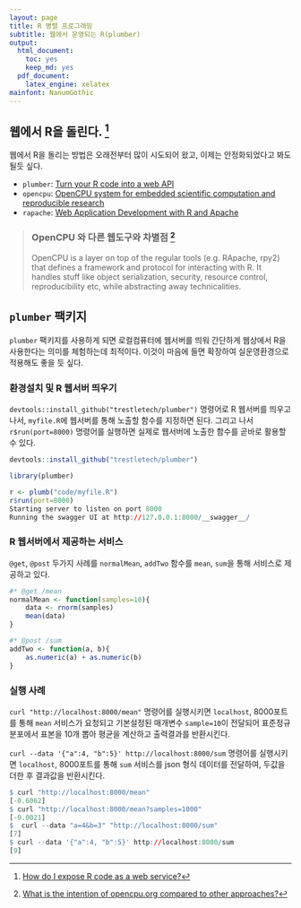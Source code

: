 ```yaml
---
layout: page
title: R 병렬 프로그래밍
subtitle: 웹에서 운영되는 R(plumber)
output:
  html_document: 
    toc: yes
    keep_md: yes
  pdf_document:
    latex_engine: xelatex
mainfont: NanumGothic
---
```




## 웹에서 R을 돌린다. [^r-as-a-webservice]

[^r-as-a-webservice]: [How do I expose R code as a web service?](https://www.quora.com/How-do-I-expose-R-code-as-a-web-service)

웹에서 R을 돌리는 방법은 오래전부터 많이 시도되어 왔고, 이제는 안정화되었다고 봐도 될듯 싶다.

- `plumber`: [Turn your R code into a web API](https://github.com/trestletech/plumber)
- `opencpu`: [OpenCPU system for embedded scientific computation and reproducible research](https://www.opencpu.org/)
- `rapache`: [Web Application Development with R and Apache](http://rapache.net/)


> ### OpenCPU 와 다른 웹도구와 차별점 [^so-opencpu] {.callout}
>
> OpenCPU is a layer on top of the regular tools (e.g. RApache, rpy2) that defines a framework and protocol for interacting with R. 
> It handles stuff like object serialization, security, resource control, reproducibility etc, while abstracting away technicalities.

[^so-opencpu]: [What is the intention of opencpu.org compared to other approaches?
](https://stackoverflow.com/questions/8858429/whats-the-intention-of-opencpu-org-compared-to-other-approaches/8916615#8916615)

## `plumber` 팩키지

`plumber` 팩키지를 사용하게 되면 로컬컴퓨터에 웹서버를 띄워 간단하게 웹상에서 R을 사용한다는 의미를 체험하는데 최적이다. 이것이 마음에 들면
확장하여 실운영환경으로 적용해도 좋을 듯 싶다.


### 환경설치 및 R 웹서버 띄우기

`devtools::install_github("trestletech/plumber")` 명령어로 R 웹서버를 띄우고 나서,
`myfile.R`에 웹서버를 통해 노출할 함수를 지정하면 된다. 그리고 나서 `r$run(port=8000)` 명령어를 실행하면 실제로 웹서버에 
노출한 함수를 곧바로 활용할 수 있다.

``` r
devtools::install_github("trestletech/plumber")

library(plumber)

r <- plumb("code/myfile.R") 
r$run(port=8000)
Starting server to listen on port 8000
Running the swagger UI at http://127.0.0.1:8000/__swagger__/
```

### R 웹서버에서 제공하는 서비스

`@get`, `@post` 두가지 사례를 `normalMean`, `addTwo` 함수를 `mean`, `sum`을 통해 서비스로 제공하고 있다.

``` r
#* @get /mean
normalMean <- function(samples=10){
    data <- rnorm(samples)
    mean(data)
}

#* @post /sum
addTwo <- function(a, b){
    as.numeric(a) + as.numeric(b)
}
```

### 실행 사례

`curl "http://localhost:8000/mean"` 명령어를 실행시키면 `localhost`, 8000포트를 통해 `mean` 서비스가 요청되고 기본설정된 매개변수 `sample=10`이 전달되어
표준정규분포에서 표본을 10개 뽑아 평균을 계산하고 출력결과를 반환시킨다.

`curl --data '{"a":4, "b":5}' http://localhost:8000/sum` 명령어를 실행시키면 `localhost`, 8000포트를 통해 `sum` 서비스를 json 형식 데이터를 전달하여,
두값을 더한 후 결과값을 반환시킨다.


``` r
$ curl "http://localhost:8000/mean"
[-0.6062]
$ curl "http://localhost:8000/mean?samples=1000"
[-0.0021]
$  curl --data "a=4&b=3" "http://localhost:8000/sum"
[7]
$ curl --data '{"a":4, "b":5}' http://localhost:8000/sum
[9]
```